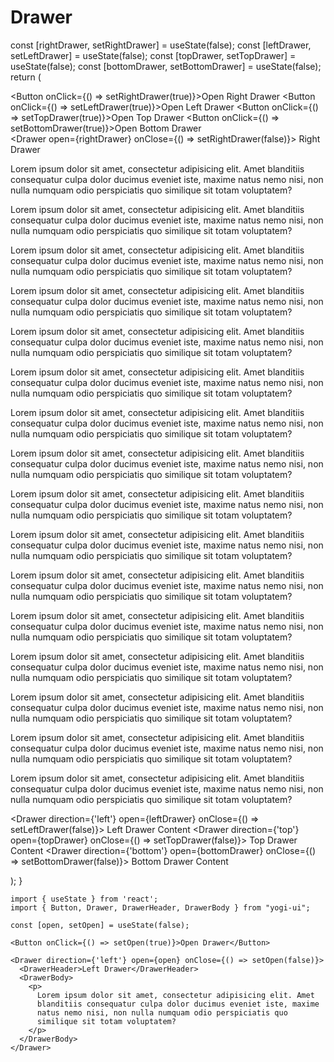 # Drawer


  const [rightDrawer, setRightDrawer] = useState(false);
  const [leftDrawer, setLeftDrawer] = useState(false);
  const [topDrawer, setTopDrawer] = useState(false);
  const [bottomDrawer, setBottomDrawer] = useState(false);
  return (<div>
    <div className="flex flex-col items-start space-y-2 sm:flex-row sm:flex-wrap sm:items-center sm:space-y-0 sm:space-x-4">
      <Button onClick={() => setRightDrawer(true)}>Open Right Drawer</Button>
      <Button onClick={() => setLeftDrawer(true)}>Open Left Drawer</Button>
      <Button onClick={() => setTopDrawer(true)}>Open Top Drawer</Button>
      <Button onClick={() => setBottomDrawer(true)}>Open Bottom Drawer</Button>
    </div>
    <Drawer open={rightDrawer} onClose={() => setRightDrawer(false)}>
      <DrawerHeader>Right Drawer</DrawerHeader>
      <DrawerBody>
        <p>
          Lorem ipsum dolor sit amet, consectetur adipisicing elit. Amet
          blanditiis consequatur culpa dolor ducimus eveniet iste, maxime
          natus nemo nisi, non nulla numquam odio perspiciatis quo
          similique sit totam voluptatem?
        </p>
        <p>
          Lorem ipsum dolor sit amet, consectetur adipisicing elit. Amet
          blanditiis consequatur culpa dolor ducimus eveniet iste, maxime
          natus nemo nisi, non nulla numquam odio perspiciatis quo
          similique sit totam voluptatem?
        </p>
        <p>
          Lorem ipsum dolor sit amet, consectetur adipisicing elit. Amet
          blanditiis consequatur culpa dolor ducimus eveniet iste, maxime
          natus nemo nisi, non nulla numquam odio perspiciatis quo
          similique sit totam voluptatem?
        </p>
        <p>
          Lorem ipsum dolor sit amet, consectetur adipisicing elit. Amet
          blanditiis consequatur culpa dolor ducimus eveniet iste, maxime
          natus nemo nisi, non nulla numquam odio perspiciatis quo
          similique sit totam voluptatem?
        </p>
        <p>
          Lorem ipsum dolor sit amet, consectetur adipisicing elit. Amet
          blanditiis consequatur culpa dolor ducimus eveniet iste, maxime
          natus nemo nisi, non nulla numquam odio perspiciatis quo
          similique sit totam voluptatem?
        </p>
        <p>
          Lorem ipsum dolor sit amet, consectetur adipisicing elit. Amet
          blanditiis consequatur culpa dolor ducimus eveniet iste, maxime
          natus nemo nisi, non nulla numquam odio perspiciatis quo
          similique sit totam voluptatem?
        </p>
        <p>
          Lorem ipsum dolor sit amet, consectetur adipisicing elit. Amet
          blanditiis consequatur culpa dolor ducimus eveniet iste, maxime
          natus nemo nisi, non nulla numquam odio perspiciatis quo
          similique sit totam voluptatem?
        </p>
        <p>
          Lorem ipsum dolor sit amet, consectetur adipisicing elit. Amet
          blanditiis consequatur culpa dolor ducimus eveniet iste, maxime
          natus nemo nisi, non nulla numquam odio perspiciatis quo
          similique sit totam voluptatem?
        </p>
        <p>
          Lorem ipsum dolor sit amet, consectetur adipisicing elit. Amet
          blanditiis consequatur culpa dolor ducimus eveniet iste, maxime
          natus nemo nisi, non nulla numquam odio perspiciatis quo
          similique sit totam voluptatem?
        </p>
        <p>
          Lorem ipsum dolor sit amet, consectetur adipisicing elit. Amet
          blanditiis consequatur culpa dolor ducimus eveniet iste, maxime
          natus nemo nisi, non nulla numquam odio perspiciatis quo
          similique sit totam voluptatem?
        </p>
        <p>
          Lorem ipsum dolor sit amet, consectetur adipisicing elit. Amet
          blanditiis consequatur culpa dolor ducimus eveniet iste, maxime
          natus nemo nisi, non nulla numquam odio perspiciatis quo
          similique sit totam voluptatem?
        </p>
        <p>
          Lorem ipsum dolor sit amet, consectetur adipisicing elit. Amet
          blanditiis consequatur culpa dolor ducimus eveniet iste, maxime
          natus nemo nisi, non nulla numquam odio perspiciatis quo
          similique sit totam voluptatem?
        </p>
        <p>
          Lorem ipsum dolor sit amet, consectetur adipisicing elit. Amet
          blanditiis consequatur culpa dolor ducimus eveniet iste, maxime
          natus nemo nisi, non nulla numquam odio perspiciatis quo
          similique sit totam voluptatem?
        </p>
        <p>
          Lorem ipsum dolor sit amet, consectetur adipisicing elit. Amet
          blanditiis consequatur culpa dolor ducimus eveniet iste, maxime
          natus nemo nisi, non nulla numquam odio perspiciatis quo
          similique sit totam voluptatem?
        </p>
        <p>
          Lorem ipsum dolor sit amet, consectetur adipisicing elit. Amet
          blanditiis consequatur culpa dolor ducimus eveniet iste, maxime
          natus nemo nisi, non nulla numquam odio perspiciatis quo
          similique sit totam voluptatem?
        </p>
        <p>
          Lorem ipsum dolor sit amet, consectetur adipisicing elit. Amet
          blanditiis consequatur culpa dolor ducimus eveniet iste, maxime
          natus nemo nisi, non nulla numquam odio perspiciatis quo
          similique sit totam voluptatem?
        </p>
      </DrawerBody>
    </Drawer>
    <Drawer direction={'left'} open={leftDrawer} onClose={() => setLeftDrawer(false)}>
      <DrawerHeader>Left Drawer</DrawerHeader>
      <DrawerBody>Content</DrawerBody>
    </Drawer>
    <Drawer direction={'top'} open={topDrawer} onClose={() => setTopDrawer(false)}>
      <DrawerHeader>Top Drawer</DrawerHeader>
      <DrawerBody>Content</DrawerBody>
    </Drawer>
    <Drawer direction={'bottom'} open={bottomDrawer} onClose={() => setBottomDrawer(false)}>
      <DrawerHeader>Bottom Drawer</DrawerHeader>
      <DrawerBody>Content</DrawerBody>
    </Drawer>
  </div>);
}

<DrawerExample />

```tsx
import { useState } from 'react';
import { Button, Drawer, DrawerHeader, DrawerBody } from "yogi-ui";

const [open, setOpen] = useState(false);

<Button onClick={() => setOpen(true)}>Open Drawer</Button>

<Drawer direction={'left'} open={open} onClose={() => setOpen(false)}>
  <DrawerHeader>Left Drawer</DrawerHeader>
  <DrawerBody>
    <p>
      Lorem ipsum dolor sit amet, consectetur adipisicing elit. Amet
      blanditiis consequatur culpa dolor ducimus eveniet iste, maxime
      natus nemo nisi, non nulla numquam odio perspiciatis quo
      similique sit totam voluptatem?
    </p>
  </DrawerBody>
</Drawer>
```
